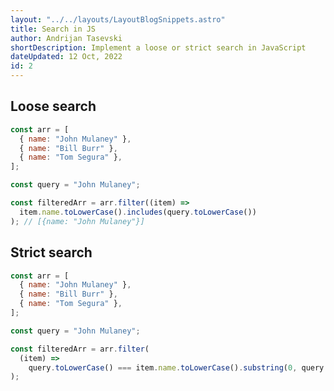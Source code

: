 ---
layout: "../../layouts/LayoutBlogSnippets.astro"
title: Search in JS
author: Andrijan Tasevski
shortDescription: Implement a loose or strict search in JavaScript
dateUpdated: 12 Oct, 2022
id: 2
---

## Loose search

```javascript
const arr = [
  { name: "John Mulaney" },
  { name: "Bill Burr" },
  { name: "Tom Segura" },
];

const query = "John Mulaney";

const filteredArr = arr.filter((item) =>
  item.name.toLowerCase().includes(query.toLowerCase())
); // [{name: "John Mulaney"}]
```

## Strict search

```javascript
const arr = [
  { name: "John Mulaney" },
  { name: "Bill Burr" },
  { name: "Tom Segura" },
];

const query = "John Mulaney";

const filteredArr = arr.filter(
  (item) =>
    query.toLowerCase() === item.name.toLowerCase().substring(0, query.length)
);
```

